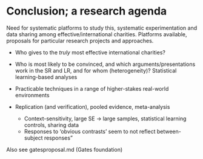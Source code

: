 # Conclusion; a research agenda {#conclusion-agenda} 

Need for systematic platforms to study this, systematic experimentation and data sharing among effective/international charities. Platforms available, proposals for particular research projects and approaches.
 

- Who gives to the *truly* most effective international charities?

- Who is most likely to be convinced, and which arguments/presentations work in the SR and LR, and for whom (heterogeneity)?
     Statistical learning-based analyses

- Practicable techniques in a range of higher-stakes real-world environments

- Replication (and verification), pooled evidence, meta-analysis
  - Context-sensitivity, large SE $\rightarrow$ large samples, statistical learning controls, sharing data
  - Responses to 'obvious contrasts' seem to not reflect between-subject responses"


<div class="marginnote">
 Also see gatesproposal.md (Gates foundation)
</div>

\


